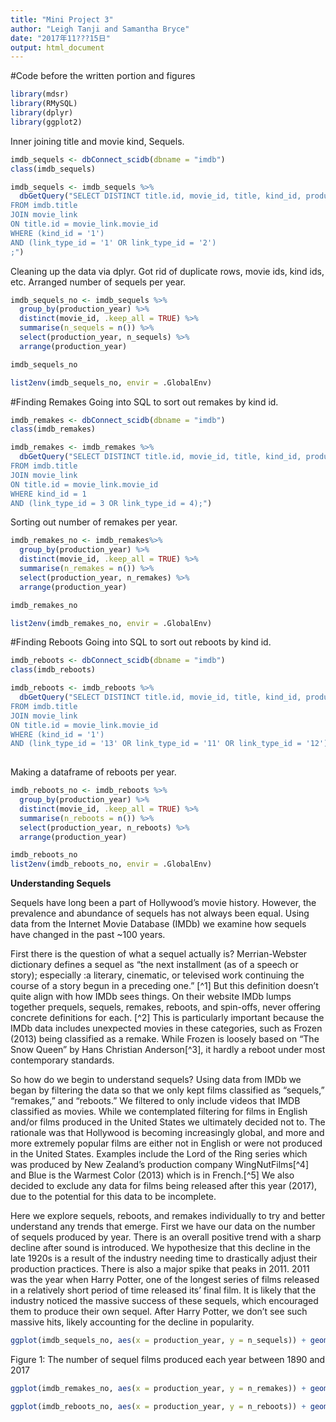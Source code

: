 ```yaml
---
title: "Mini Project 3"
author: "Leigh Tanji and Samantha Bryce"
date: "2017年11???15日"
output: html_document
---
```

#Code before the written portion and figures
```r
library(mdsr)
library(RMySQL)
library(dplyr)
library(ggplot2)
```


Inner joining title and movie kind, Sequels.
```r
imdb_sequels <- dbConnect_scidb(dbname = "imdb")
class(imdb_sequels)

imdb_sequels <- imdb_sequels %>%
  dbGetQuery("SELECT DISTINCT title.id, movie_id, title, kind_id, production_year, link_type_id
FROM imdb.title
JOIN movie_link
ON title.id = movie_link.movie_id
WHERE (kind_id = '1') 
AND (link_type_id = '1' OR link_type_id = '2')
;")

```

Cleaning up the data via dplyr. Got rid of duplicate rows, movie ids, kind ids, etc. Arranged number of sequels per year.
```r
imdb_sequels_no <- imdb_sequels %>%
  group_by(production_year) %>%
  distinct(movie_id, .keep_all = TRUE) %>%
  summarise(n_sequels = n()) %>%
  select(production_year, n_sequels) %>%
  arrange(production_year)

imdb_sequels_no

list2env(imdb_sequels_no, envir = .GlobalEnv)
```


#Finding Remakes
Going into SQL to sort out remakes by kind id. 
```r
imdb_remakes <- dbConnect_scidb(dbname = "imdb")
class(imdb_remakes)

imdb_remakes <- imdb_remakes %>%
  dbGetQuery("SELECT DISTINCT title.id, movie_id, title, kind_id, production_year, link_type_id
FROM imdb.title
JOIN movie_link
ON title.id = movie_link.movie_id
WHERE kind_id = 1
AND (link_type_id = 3 OR link_type_id = 4);")
```

Sorting out number of remakes per year. 
```r
imdb_remakes_no <- imdb_remakes%>%
  group_by(production_year) %>%
  distinct(movie_id, .keep_all = TRUE) %>%
  summarise(n_remakes = n()) %>%
  select(production_year, n_remakes) %>%
  arrange(production_year)

imdb_remakes_no

list2env(imdb_remakes_no, envir = .GlobalEnv)
```

#Finding Reboots
Going into SQL to sort out reboots by kind id.
```r
imdb_reboots <- dbConnect_scidb(dbname = "imdb")
class(imdb_reboots)

imdb_reboots <- imdb_reboots %>%
  dbGetQuery("SELECT DISTINCT title.id, movie_id, title, kind_id, production_year, link_type_id
FROM imdb.title
JOIN movie_link
ON title.id = movie_link.movie_id
WHERE (kind_id = '1') 
AND (link_type_id = '13' OR link_type_id = '11' OR link_type_id = '12');")
 
```

Making a dataframe of reboots per year. 
```r
imdb_reboots_no <- imdb_reboots %>%
  group_by(production_year) %>%
  distinct(movie_id, .keep_all = TRUE) %>%
  summarise(n_reboots = n()) %>%
  select(production_year, n_reboots) %>%
  arrange(production_year)

imdb_reboots_no
list2env(imdb_reboots_no, envir = .GlobalEnv)
```

**Understanding Sequels**

Sequels have long been a part of Hollywood’s movie history. However, the prevalence and abundance of sequels has not always been equal. Using data from the Internet Movie Database (IMDb) we examine how sequels have changed in the past ~100 years.

First there is the question of what a sequel actually is? Merrian-Webster dictionary defines a sequel as “the next installment (as of a speech or story); especially :a literary, cinematic, or televised work continuing the course of a story begun in a preceding one.” [^1] But this definition doesn’t quite align with how IMDb sees things. On their website IMDb lumps together prequels, sequels, remakes, reboots, and spin-offs, never offering concrete definitions for each. [^2] This is particularly important because the IMDb data includes unexpected movies in these categories, such as Frozen (2013) being classified as a remake. While Frozen is loosely based on “The Snow Queen” by Hans Christian Anderson[^3], it hardly a reboot under most contemporary standards.

So how do we begin to understand sequels? Using data from IMDb we began by filtering the data so that we only kept films classified as “sequels,” “remakes,” and “reboots.” We filtered to only include videos that IMDB classified as movies. While we contemplated filtering for films in English and/or films produced in the United States we ultimately decided not to. The rationale was that Hollywood is becoming increasingly global, and more and more extremely popular films are either not in English or were not produced in the United States. Examples include the Lord of the Ring series which was produced by New Zealand’s production company WingNutFilms[^4] and Blue is the Warmest Color (2013) which is in French.[^5] We also decided to exclude any data for films being released after this year (2017), due to the potential for this data to be incomplete.

Here we explore sequels, reboots, and remakes individually to try and better understand any trends that emerge. First we have our data on the number of sequels produced by year. There is an overall positive trend with a sharp decline after sound is introduced. We hypothesize that this decline in the late 1920s is a result of the industry needing time to drastically adjust their production practices. There is also a major spike that peaks in 2011. 2011 was the year when Harry Potter, one of the longest series of films released in a relatively short period of time released its’ final film. It is likely that the industry noticed the massive success of these sequels, which encouraged them to produce their own sequel. After Harry Potter, we don’t see such massive hits, likely accounting for the decline in popularity.

```r
ggplot(imdb_sequels_no, aes(x = production_year, y = n_sequels)) + geom_point() + ylab("Number of films") + xlab("Production Year") + ggtitle("Number of sequel films produced by year") + geom_line(alpha = .3) + geom_point(colour = "red", aes(x = 2011, y = 631)) + annotate("text", x = 1990, y = 650, label = "Harry Potter and The Deathly Hallows Part 2", colour = "red", size = 2.5) + geom_point(colour = "blue", aes(x = 1927, y = 259)) + annotate("text", x = 1942, y = 259, label = "Sound is introduced", colour = "blue", size = 2.5) + ylim(0,650) + xlim(1890,2017)
```
Figure 1: The number of sequel films produced each year between 1890 and 2017


```r
ggplot(imdb_remakes_no, aes(x = production_year, y = n_remakes)) + geom_point() + ylab("Number of films") + xlab("Production Year") + ggtitle("Number of remake films produced by year") + geom_line(alpha = .3) + geom_point(colour = "red", aes(x = 2010, y = 179)) + annotate("text", x = 2010, y = 190, label = "The Last Airbender", colour = "red", size = 2.5) + geom_point(colour = "blue", aes(x = 1927, y = 71)) + annotate("text", x = 1915, y = 80, label = "Sound is introduced", colour = "blue", size = 2.5) + ylim(0,200) + xlim(1890,2017)
```


```r
ggplot(imdb_reboots_no, aes(x = production_year, y = n_reboots)) + geom_point() + ylab("Number of films") + xlab("Production Year") + ggtitle("Number of reboot films produced by year") + geom_line(alpha = .3)+ geom_point(colour = "blue", aes(x = 1927, y = 92)) + annotate("text", x = 1932, y = 80, label = "Sound is introduced", colour = "blue", size = 2.5) + geom_point(colour = "red", aes(x = 2013, y = 252)) + annotate("text", x = 2013, y = 265, label = "Frozen", colour = "red", size = 2.5) + xlim(1890,2017)
```































